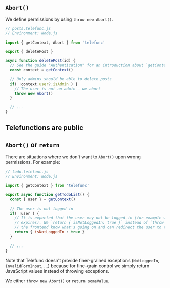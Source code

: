 ## `Abort()`

We define permissions by using `throw new Abort()`.

~~~js
// posts.telefunc.js
// Environment: Node.js

import { getContext, Abort } from 'telefunc'

export { deletePost }

async function deletePost(id) {
  // See the guide "Authentication" for an introduction about `getContext()`
  const context = getContext()

  // Only admins should be able to delete posts
  if( !context.user?.isAdmin ) {
    // The user is not an admin — we abort
    throw new Abort()
  }

  // ...
}
~~~

## Telefunctions are public

## `Abort()` or `return`

There are situations where we don't want to `Abort()` upon wrong permissions. For example:

~~~js
// todo.telefunc.js
// Environment: Node.js

import { getContext } from 'telefunc'

export async function getTodoList() {
  const { user } = getContext()

  // The user is not logged in
  if( !user ) {
    // It is expected that the user may not be logged-in (for example when the user's session
    // expires). We `return { isNotLoggedIn: true }` instead of `throw new Abort()` so that
    // the frontend know what's going on and can redirect the user to the login page.
    return { isNotLoggedIn : true }
  }

  // ...
}
~~~

Note that Telefunc doesn't provide finer-grained exceptions (`NotLoggedIn`, `InvalidFormInput`, ...) because for fine-grain control we simply return JavaScript values instead of throwing exceptions.

We either `throw new Abort()` or `return someValue`.
